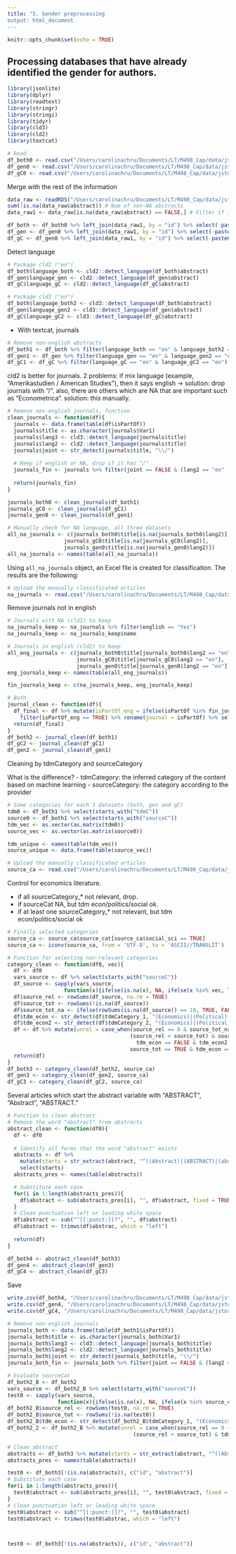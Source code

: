 ```yaml
---
title: "5. Gender preprocessing
output: html_document
---
```


```r
knitr::opts_chunk$set(echo = TRUE)
```

## Processing databases that have already identified the gender for authors.

```r
library(jsonlite)
library(dplyr)
library(readtext)
library(stringr)
library(stringi)
library(tidyr)
library(cld3)
library(cld2)
library(textcat)
```

```r
# Read
df_both0 <- read.csv("/Users/carolinachru/Documents/LT/M498_Cap/data/jstor_constellate/final/gender_3cases/final_gender_both.csv")
df_gen0 <- read.csv("/Users/carolinachru/Documents/LT/M498_Cap/data/jstor_constellate/final/gender_3cases/final_gender_Pgender.csv")
df_gC0 <- read.csv("/Users/carolinachru/Documents/LT/M498_Cap/data/jstor_constellate/final/gender_3cases/final_gender_PgenderC.csv")

```

Merge with the rest of the information

```r
data_raw <- readRDS("/Users/carolinachru/Documents/LT/M498_Cap/data/jstor_constellate/final/all_nograms_raw.RDS")
sum(!is.na(data_raw$abstract)) # Num of non-NA abstracts
data_raw1 <- data_raw[is.na(data_raw$abstract) == FALSE,] # Filter if it does not have an abstract

df_both <- df_both0 %>% left_join(data_raw1, by = "id") %>% select(-paste0("creator_", 1:62))
df_gen <- df_gen0 %>% left_join(data_raw1, by = "id") %>% select(-paste0("creator_", 1:62))
df_gC <- df_gen0 %>% left_join(data_raw1, by = "id") %>% select(-paste0("creator_", 1:62))

```

Detect language
```r
# Package cld2 ("en")
df_both$language_both <- cld2::detect_language(df_both$abstract)
df_gen$language_gen <- cld2::detect_language(df_gen$abstract)
df_gC$language_gC <- cld2::detect_language(df_gC$abstract)

# Package cld3 ("en")
df_both$language_both2 <- cld3::detect_language(df_both$abstract)
df_gen$language_gen2 <- cld3::detect_language(df_gen$abstract)
df_gC$language_gC2 <- cld3::detect_language(df_gC$abstract)
```

- With textcat, journals

```r
# Remove non-english abstracts
df_both1 <- df_both %>% filter(language_both == "en" & language_both2 == "en") 
df_gen1 <- df_gen %>% filter(language_gen == "en" & language_gen2 == "en")
df_gC1 <- df_gC %>% filter(language_gC == "en" & language_gC2 == "en")
```

cld2 is better for journals. 2 problems: if mix language (example, "Amerikastudien / American Studies"), then it says english -> solution: drop journals with "/". also, there are others which are NA that are important such as "Econometrica". solution: this manually.

```r
# Remove non-english journals, function
clean_journals <- function(df){
  journals <- data.frame(table(df$isPartOf))
  journals$title <- as.character(journals$Var1)
  journals$lang3 <- cld3::detect_language(journals$title)
  journals$lang2 <- cld2::detect_language(journals$title)
  journals$joint <- str_detect(journals$title, "\\/")
  
  # Keep if english or NA, drop if it has "/"
  journals_fin <- journals %>% filter(joint == FALSE & (lang2 == "en" | is.na(lang2))) %>% select(-joint)
  
  return(journals_fin)
}

journals_both0 <- clean_journals(df_both1)
journals_gC0 <- clean_journals(df_gC1)
journals_gen0 <- clean_journals(df_gen1)
```


```r
# Manually check for NA language, all three datasets
all_na_journals <- c(journals_both0$title[is.na(journals_both0$lang2)],
                  journals_gC0$title[is.na(journals_gC0$lang2)],
                  journals_gen0$title[is.na(journals_gen0$lang2)])
all_na_journals <- names(table(all_na_journals))
```

Using `all_na_journals` object, an Excel file is created for classification. The results are the following:

```r
# Upload the manually classificated articles
na_journals <- read.csv("/Users/carolinachru/Documents/LT/M498_Cap/data/jstor_constellate/journals_manual.csv")
```

Remove journals not in english
```r
# Journals with NA (cld2) to keep
na_journals_keep <- na_journals %>% filter(english == "Yes")
na_journals_keep <- na_journals_keep$name

# Journals in english (cld2) to keep
all_eng_journals <- c(journals_both0$title[journals_both0$lang2 == "en"],
                      journals_gC0$title[journals_gC0$lang2 == "en"],
                      journals_gen0$title[journals_gen0$lang2 == "en"])
eng_journals_keep <- names(table(all_eng_journals))

fin_journals_keep <- c(na_journals_keep, eng_journals_keep)

# Both
journal_clean <- function(df){
  df_final <- df %>% mutate(isPartOf_eng = ifelse(isPartOf %in% fin_journals_keep, TRUE, FALSE)) %>% 
    filter(isPartOf_eng == TRUE) %>% rename(journal = isPartOf) %>% select(-isPartOf_eng)
  return(df_final)
}
df_both2 <- journal_clean(df_both1)
df_gC2 <- journal_clean(df_gC1)
df_gen2 <- journal_clean(df_gen1)

```

Cleaning by tdmCategory and sourceCategory

What is the difference? 
- tdmCategory:	the inferred category of the content based on machine learning
- sourceCategory:	the category according to the provider

```r
# Same categories for each 3 datasets (both, gen and gC)
tdm0 <- df_both1 %>% select(starts_with("tdmC"))
source0 <- df_both1 %>% select(starts_with("sourceC"))
tdm_vec <- as.vector(as.matrix(tdm0))
source_vec <- as.vector(as.matrix(source0))

tdm_unique <- names(table(tdm_vec))
source_unique <- data.frame(table(source_vec))
```

```r
# Upload the manually classificated articles
source_ca <- read.csv("/Users/carolinachru/Documents/LT/M498_Cap/data/jstor_constellate/sourcecategory_manual.csv")
```

Control for economics literature.

- if all sourceCategory_* not relevant, drop.
- if sourceCat NA, but tdm econ/politics/social ok.
- if at least one sourceCategory_* not relevant, but tdm econ/politics/social ok

```r
# Finally selected categories
source_ca <- source_ca$source_cat[source_ca$social_sci == TRUE]
source_ca <- iconv(source_ca, from = 'UTF-8', to = 'ASCII//TRANSLIT')

# Function for selecting non-relevant categories
category_clean <- function(df0, vec){
  df <- df0
  vars_source <- df %>% select(starts_with("sourceC")) 
  df_source <- sapply(vars_source, 
                  function(x){ifelse(is.na(x), NA, ifelse(x %in% vec, TRUE, FALSE))}) # If it is, TRUE
  df$source_rel <- rowSums(df_source, na.rm = TRUE)
  df$source_tot <- rowSums(!is.na(df_source))
  df$source_tot_na <- ifelse(rowSums(is.na(df_source)) == 10, TRUE, FALSE)
  df$tdm_econ <- str_detect(df$tdmCategory_1, "(Economics)|(Political)|(Social)")
  df$tdm_econ2 <- str_detect(df$tdmCategory_2, "(Economics)|(Political)|(Social)")
  df <- df %>% mutate(unrel = case_when(source_rel == 0 & source_tot_na == FALSE ~ "drop",
                                       (source_rel < source_tot) & source_tot_na == FALSE & 
                                         tdm_econ == FALSE & tdm_econ2 == FALSE ~ "drop",
                                       source_tot == TRUE & tdm_econ == FALSE & tdm_econ2 == FALSE ~ "drop"))
  return(df)
}
df_both3 <- category_clean(df_both2, source_ca)
df_gen3 <- category_clean(df_gen2, source_ca)
df_gC3 <- category_clean(df_gC2, source_ca)


```

Several articles which start the abstract variable with "ABSTRACT", "Abstract", "ABSTRACT."

```r
# Function to clean abstract
# Remove the word "abstract" from abstracts
abstract_clean <- function(df0){
  df <- df0
  
  # Identify all forms that the word "abstract" exists
  abstracts <- df %>% 
    mutate(starts = str_extract(abstract, "^((Abstract)|(ABSTRACT)|(abstract))[[:punct:]]*")) %>%
    select(starts)
  abstracts_pres <- names(table(abstracts))

  # Substitute each case
  for(i in 1:length(abstracts_pres)){
    df$abstract <- sub(abstracts_pres[i], "", df$abstract, fixed = TRUE)
  }
  # Clean punctuation left or leading white space 
  df$abstract <- sub("^[[:punct:]]?", "", df$abstract)
  df$abstract <- trimws(df$abstrac, which = "left")
  
  return(df)
}

df_both4 <- abstract_clean(df_both3)
df_gen4 <- abstract_clean(df_gen3)
df_gC4 <- abstract_clean(df_gC3)

```

Save

```r
write.csv(df_both4, "/Users/carolinachru/Documents/LT/M498_Cap/data/jstor_constellate/final/final_bothP.csv")
write.csv(df_gen4, "/Users/carolinachru/Documents/LT/M498_Cap/data/jstor_constellate/final/final_Pgender.csv")
write.csv(df_gC4, "/Users/carolinachru/Documents/LT/M498_Cap/data/jstor_constellate/final/final_PgenderC.csv")
```

```r
# Remove non-english journals
journals_both <- data.frame(table(df_both1$isPartOf))
journals_both$title <- as.character(journals_both$Var1)
journals_both$lang3 <- cld3::detect_language(journals_both$title)
journals_both$lang2 <- cld2::detect_language(journals_both$title)
journals_both$joint <- str_detect(journals_both$title, "\\/")
journals_both_fin <- journals_both %>% filter(joint == FALSE & (lang2 == "en" | is.na(lang2)))

# Evaluate sourceCat
df_both2_B <- df_both2
vars_source <- df_both2_B %>% select(starts_with("sourceC"))
test0 <- sapply(vars_source, 
                function(x){ifelse(is.na(x), NA, ifelse(x %in% source_ca, TRUE, FALSE))}) # TRUE, si esta
df_both2_B$source_rel <- rowSums(test0, na.rm = TRUE)
df_both2_B$source_tot <- rowSums(!is.na(test0))
df_both2_B$tdm_econ <- str_detect(df_both2_B$tdmCategory_1, "(Economics)|(Political)|(Social)")
df_both2_2 <- df_both2_B %>% mutate(unrel = case_when(source_rel == 0 ~ "drop",
                                        (source_rel < source_tot) & tdm_econ == FALSE ~ "drop"))

# Clean abstract
abstracts <- df_both3 %>% mutate(starts = str_extract(abstract, "^((Abstract)|(ABSTRACT)|(abstract))[[:punct:]]*")) %>% select(starts)
abstracts_pres <- names(table(abstracts))

test0 <- df_both3[!(is.na(abstracts)), c("id", "abstract")]
# Substitute each case
for(i in 1:length(abstracts_pres)){
  test0$abstract <- sub(abstracts_pres[i], "", test0$abstract, fixed = TRUE)
}
# Clean punctuation left or leading white space 
test0$abstract <- sub("^[[:punct:]]?", "", test0$abstract)
test0$abstract <- trimws(test0$abstrac, which = "left")


  
test0 <- df_both3[!(is.na(abstracts)), c("id", "abstract")]
```
